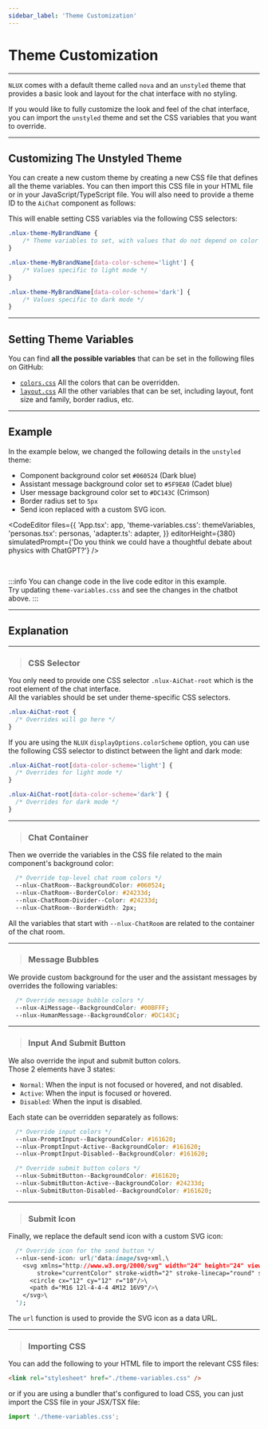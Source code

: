 ```yaml
---
sidebar_label: 'Theme Customization'
---
```






# Theme Customization

---

`NLUX` comes with a default theme called `nova` and an `unstyled` theme that provides a basic look and layout for the
chat interface with no styling.

If you would like to fully customize the look and feel of the chat interface, you can import the `unstyled`
theme and set the CSS variables that you want to override.

---

## Customizing The Unstyled Theme

You can create a new custom theme by creating a new CSS file that defines all the theme variables. You can then import
this CSS file in your HTML file or in your JavaScript/TypeScript file. You will also need to provide a theme ID to the
`AiChat` component as follows:

<PlatformSelector reactJs={ThemeIdReactJs} javascript={ThemeIdJavaScript}/>

This will enable setting CSS variables via the following CSS selectors:

```css
.nlux-theme-MyBrandName {
    /* Theme variables to set, with values that do not depend on color scheme */
}

.nlux-theme-MyBrandName[data-color-scheme='light'] {
    /* Values specific to light mode */
}

.nlux-theme-MyBrandName[data-color-scheme='dark'] {
    /* Values specific to dark mode */
}
```

---

## Setting Theme Variables

You can find **all the possible variables** that can be set in the following files on GitHub:
* [`colors.css`](https://github.com/nlkitai/nlux/blob/latest/packages/css/themes/src/dev/colors.css) All the colors
that can be overridden.
* [`layout.css`](https://github.com/nlkitai/nlux/blob/latest/packages/css/themes/src/dev/layout.css) All the other
variables that can be set, including layout, font size and family, border radius, etc.

---

## Example

In the example below, we changed the following details in the `unstyled` theme:

* Component background color set `#060524` (Dark blue)
* Assistant message background color set to `#5F9EA0` (Cadet blue)
* User message background color set to `#DC143C` (Crimson)
* Border radius set to `5px`
* Send icon replaced with a custom SVG icon.

<CodeEditor
    files={{
        'App.tsx': app,
        'theme-variables.css': themeVariables,
        'personas.tsx': personas,
        'adapter.ts': adapter,
    }}
    editorHeight={380}
    simulatedPrompt={'Do you think we could have a thoughtful debate about physics with ChatGPT?'}
/>

<br />

:::info
You can change code in the live code editor in this example.<br />
Try updating `theme-variables.css` and see the changes in the chatbot above.
:::

---

## Explanation

---

> ### CSS Selector

You only need to provide one CSS selector `.nlux-AiChat-root` which is the root element of the chat interface.<br />
All the variables should be set under theme-specific CSS selectors.

```css
.nlux-AiChat-root {
  /* Overrides will go here */
}
```

If you are using the `NLUX` `displayOptions.colorScheme` option, you can use the following CSS selector to
distinct between the light and dark mode:

```css
.nlux-AiChat-root[data-color-scheme='light'] {
  /* Overrides for light mode */
}

.nlux-AiChat-root[data-color-scheme='dark'] {
  /* Overrides for dark mode */
}
```

---

> ### Chat Container

Then we override the variables in the CSS file related to the main component's background color:

```css
  /* Override top-level chat room colors */
  --nlux-ChatRoom--BackgroundColor: #060524;
  --nlux-ChatRoom--BorderColor: #24233d;
  --nlux-ChatRoom-Divider--Color: #24233d;
  --nlux-ChatRoom--BorderWidth: 2px;
```

All the variables that start with `--nlux-ChatRoom` are related to the container of the chat room.

---

> ### Message Bubbles

We provide custom background for the user and the assistant messages by overrides the following variables:

```css
  /* Override message bubble colors */
  --nlux-AiMessage--BackgroundColor: #00BFFF;
  --nlux-HumanMessage--BackgroundColor: #DC143C;
```

---

> ### Input And Submit Button

We also override the input and submit button colors.<br />
Those 2 elements have 3 states:

* `Normal`: When the input is not focused or hovered, and not disabled.
* `Active`: When the input is focused or hovered.
* `Disabled`: When the input is disabled.

Each state can be overridden separately as follows:

```css
  /* Override input colors */
  --nlux-PromptInput--BackgroundColor: #161620;
  --nlux-PromptInput-Active--BackgroundColor: #161620;
  --nlux-PromptInput-Disabled--BackgroundColor: #161620;

  /* Override submit button colors */
  --nlux-SubmitButton--BackgroundColor: #161620;
  --nlux-SubmitButton-Active--BackgroundColor: #24233d;
  --nlux-SubmitButton-Disabled--BackgroundColor: #161620;
```

---

> ### Submit Icon

Finally, we replace the default send icon with a custom SVG icon:

```css
  /* Override icon for the send button */
  --nlux-send-icon: url('data:image/svg+xml,\
    <svg xmlns="http://www.w3.org/2000/svg" width="24" height="24" viewBox="0 0 24 24" fill="none" \
        stroke="currentColor" stroke-width="2" stroke-linecap="round" stroke-linejoin="round">\
      <circle cx="12" cy="12" r="10"/>\
      <path d="M16 12l-4-4-4 4M12 16V9"/>\
    </svg>\
  ');
```

The `url` function is used to provide the SVG icon as a data URL.

---

> ### Importing CSS

You can add the following to your HTML file to import the relevant CSS files:

```html
<link rel="stylesheet" href="./theme-variables.css" />
```

or if you are using a bundler that's configured to load CSS, you can just import the CSS file in your JSX/TSX file:

```js
import './theme-variables.css';
```
